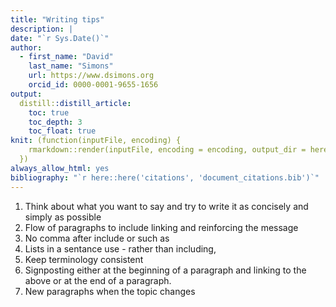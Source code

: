 ```yaml
---
title: "Writing tips"
description: |
date: "`r Sys.Date()`"
author: 
  - first_name: "David"
    last_name: "Simons"
    url: https://www.dsimons.org
    orcid_id: 0000-0001-9655-1656
output: 
  distill::distill_article:
    toc: true
    toc_depth: 3
    toc_float: true
knit: (function(inputFile, encoding) {
    rmarkdown::render(inputFile, encoding = encoding, output_dir = here::here())
  })
always_allow_html: yes
bibliography: "`r here::here('citations', 'document_citations.bib')`"
---
```


  1. Think about what you want to say and try to write it as concisely and simply as possible
  2. Flow of paragraphs to include linking and reinforcing the message
  3. No comma after include or such as
  4. Lists in a sentance use - rather than including, 
  5. Keep terminology consistent
  6. Signposting either at the beginning of a paragraph and linking to the above or at the end of a paragraph.
  7. New paragraphs when the topic changes